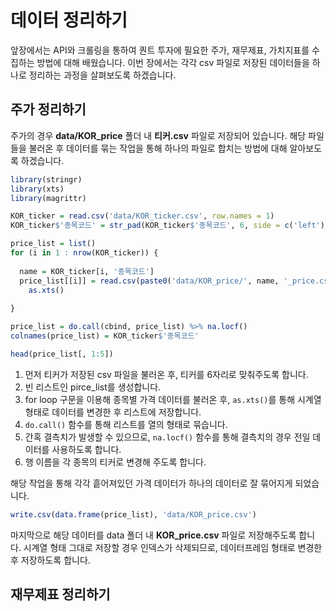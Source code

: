 # 데이터 정리하기

앞장에서는 API와 크롤링을 통하여 퀀트 투자에 필요한 주가, 재무제표, 가치지표를 수집하는 방법에 대해 배웠습니다. 이번 장에서는 각각 csv 파일로 저장된 데이터들을 하나로 정리하는 과정을 살펴보도록 하겠습니다.

## 주가 정리하기

주가의 경우 **data/KOR_price** 폴더 내 **티커.csv** 파일로 저장되어 있습니다. 해당 파일들을 불러온 후 데이터를 묶는 작업을 통해 하나의 파일로 합치는 방법에 대해 알아보도록 하겠습니다.

```r
library(stringr)
library(xts)
library(magrittr)

KOR_ticker = read.csv('data/KOR_ticker.csv', row.names = 1)
KOR_ticker$'종목코드' = str_pad(KOR_ticker$'종목코드', 6, side = c('left'), pad = '0')

price_list = list()
for (i in 1 : nrow(KOR_ticker)) {
  
  name = KOR_ticker[i, '종목코드']
  price_list[[i]] = read.csv(paste0('data/KOR_price/', name, '_price.csv'), row.names = 1) %>%
    as.xts()
  
}

price_list = do.call(cbind, price_list) %>% na.locf()
colnames(price_list) = KOR_ticker$'종목코드'

head(price_list[, 1:5])
```

1. 먼저 티커가 저장된 csv 파일을 불러온 후, 티커를 6자리로 맞춰주도록 합니다. 
2. 빈 리스트인 pirce_list를 생성합니다.
3. for loop 구문을 이용해 종목별 가격 데이터를 불러온 후, `as.xts()`를 통해 시계열 형태로 데이터를 변경한 후 리스트에 저장합니다.
4. `do.call()` 함수를 통해 리스트를 열의 형태로 묶습니다.
5. 간혹 결측치가 발생할 수 있으므로, `na.locf()` 함수를 통해 결측치의 경우 전일 데이터를 사용하도록 합니다.
6. 행 이름을 각 종목의 티커로 변경해 주도록 합니다.

해당 작업을 통해 각각 흩어져있던 가격 데이터가 하나의 데이터로 잘 묶어지게 되었습니다.


```r
write.csv(data.frame(price_list), 'data/KOR_price.csv')
```

마지막으로 해당 데이터를 data 폴더 내 **KOR_price.csv** 파일로 저장해주도록 합니다. 시계열 형태 그대로 저장할 경우 인덱스가 삭제되므로, 데이터프레임 형태로 변경한 후 저장하도록 합니다.

## 재무제표 정리하기

